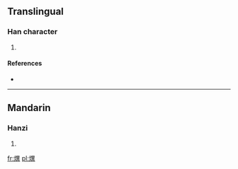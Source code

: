 ==Translingual==

===Han character===
{{Han char|rn=86|rad=火|as=12|sn=16|four=9688<sub>1</sub>|canj=火田廿金 (FWTC)}}

# {{defn|Han|sort=火12}}

====References====
* {{Han ref|kx=0681.240|dkj=19383|hdz=32233.130|uh=71BC|ud=29116|bh=EA55|bd=59989}}

----

==Mandarin==

===Hanzi===
{{cmn-hanzi|pin=[[yì]] ([[yi4]])|wg=i<sup>4</sup>}}

# {{defn|Mandarin|sort=火12}}

[[fr:熼]]
[[pl:熼]]